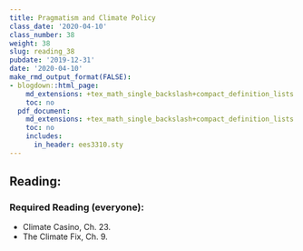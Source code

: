```yaml
---
title: Pragmatism and Climate Policy
class_date: '2020-04-10'
class_number: 38
weight: 38
slug: reading_38
pubdate: '2019-12-31'
date: '2020-04-10'
make_rmd_output_format(FALSE):
- blogdown::html_page:
    md_extensions: +tex_math_single_backslash+compact_definition_lists
    toc: no
  pdf_document:
    md_extensions: +tex_math_single_backslash+compact_definition_lists
    toc: no
    includes:
      in_header: ees3310.sty
---
```

## Reading:

### Required Reading (everyone):

* Climate Casino, Ch. 23.
* The Climate Fix, Ch. 9.

